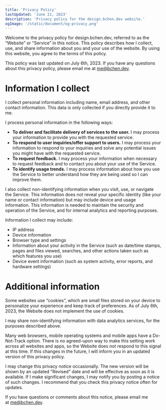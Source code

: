 ```yaml
---
title: 'Privacy Policy'
lastUpdated: 'June 21, 2023'
description: 'Privacy policy for the design.bchen.dev website.'
ogImage: '/static/document/og-privacy.png'
---
```


Welcome to the privacy policy for design.bchen.dev, referred to as the “Website” or “Service” in this notice. This policy describes how I collect, use, and share information about you and your use of the website. By using this website, you agree to the terms of this policy.

This policy was last updated on July 6th, 2023. If you have any questions about this privacy policy, please email me at [me@bchen.dev](mailto:me@bchen.dev).

# Information I collect

I collect personal information including name, email address, and other contact information. This data is only collected if you directly provide it to me.

I process personal information in the following ways:

- **To deliver and facilitate delivery of services to the user.** I may process your information to provide you with the requested service.
- **To respond to user inquiries/offer support to users.** I may process your information to respond to your inquiries and solve any potential issues you might have with the requested service.
- **To request feedback.** I may process your information when necessary to request feedback and to contact you about your use of the Service.
- **To identify usage trends.** I may process information about how you use the Service to better understand how they are being used so I can improve them.

I also collect non-identifying information when you visit, use, or navigate the Service. This information does not reveal your specific identity (like your name or contact information) but may include device and usage information. This information is needed to maintain the security and operation of the Service, and for internal analytics and reporting purposes.

Information I collect may include:

- IP address
- Device information
- Browser type and settings
- Information about your activity in the Service (such as date/time stamps, pages and files viewed, searches, and other actions taken such as which features you use)
- Device event information (such as system activity, error reports, and hardware settings)

# Additional information

Some websites use “cookies”, which are small files stored on your device to personalize your experience and keep track of preferences. As of July 6th, 2023, the Website does not implement the use of cookies.

I may share non-identifying information with data analytics services, for the purposes described above.

Many web browsers, mobile operating systems and mobile apps have a Do-Not-Track option. There is no agreed-upon way to make this setting work across all websites and apps, so the Website does not respond to this signal at this time. If this changes in the future, I will inform you in an updated version of this privacy policy.

I may change this privacy notice occasionally. The new version will be shown by an updated "Revised" date and will be effective as soon as it is available. If I make significant changes, I may notify you by posting a notice of such changes. I recommend that you check this privacy notice often for updates.

If you have questions or comments about this notice, please email me at [me@bchen.dev](mailto:me@bchen.dev).
